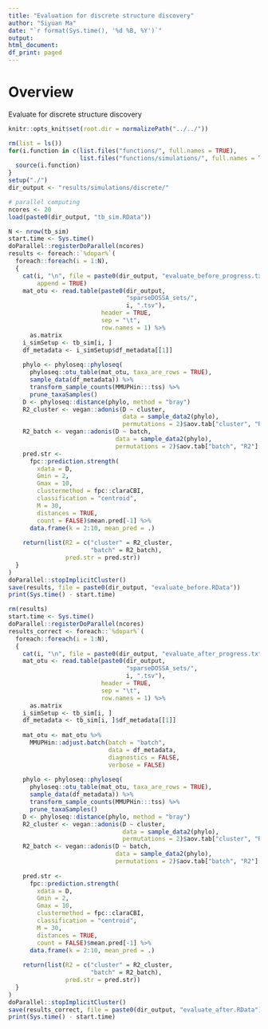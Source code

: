 ```yaml
---
title: "Evaluation for discrete structure discovery"
author: "Siyuan Ma"
date: "`r format(Sys.time(), '%d %B, %Y')`"
output:
html_document:
df_print: paged
---
```

# Overview
Evaluate for discrete structure discovery

```r
knitr::opts_knit$set(root.dir = normalizePath("../../"))
```
```r
rm(list = ls())
for(i.function in c(list.files("functions/", full.names = TRUE),
                    list.files("functions/simulations/", full.names = TRUE))) {
  source(i.function)
}
setup("./")
dir_output <- "results/simulations/discrete/"
```

```r
# parallel computing
ncores <- 20
load(paste0(dir_output, "tb_sim.RData"))
```

```r
N <- nrow(tb_sim)
start.time <- Sys.time()
doParallel::registerDoParallel(ncores)
results <- foreach::`%dopar%`(
  foreach::foreach(i = 1:N),
  {
    cat(i, "\n", file = paste0(dir_output, "evaluate_before_progress.txt"), 
        append = TRUE)
    mat_otu <- read.table(paste0(dir_output,
                                 "sparseDOSSA_sets/",
                                 i, ".tsv"),
                          header = TRUE,
                          sep = "\t",
                          row.names = 1) %>% 
      as.matrix
    i_simSetup <- tb_sim[i, ]
    df_metadata <- i_simSetup$df_metadata[[1]]
    
    phylo <- phyloseq::phyloseq(
      phyloseq::otu_table(mat_otu, taxa_are_rows = TRUE),
      sample_data(df_metadata)) %>%
      transform_sample_counts(MMUPHin:::tss) %>%
      prune_taxaSamples()
    D <- phyloseq::distance(phylo, method = "bray")
    R2_cluster <- vegan::adonis(D ~ cluster,
                                data = sample_data2(phylo),
                                permutations = 2)$aov.tab["cluster", "R2"]
    R2_batch <- vegan::adonis(D ~ batch,
                              data = sample_data2(phylo),
                              permutations = 2)$aov.tab["batch", "R2"]
    pred.str <-
      fpc::prediction.strength(
        xdata = D,
        Gmin = 2,
        Gmax = 10,
        clustermethod = fpc::claraCBI,
        classification = "centroid",
        M = 30,
        distances = TRUE,
        count = FALSE)$mean.pred[-1] %>%
      data.frame(k = 2:10, mean_pred = .)
    
    return(list(R2 = c("cluster" = R2_cluster,
                       "batch" = R2_batch), 
                pred.str = pred.str))
  }
) 
doParallel::stopImplicitCluster()
save(results, file = paste0(dir_output, "evaluate_before.RData"))
print(Sys.time() - start.time)
```


```r
rm(results)
start.time <- Sys.time()
doParallel::registerDoParallel(ncores)
results_correct <- foreach::`%dopar%`(
  foreach::foreach(i = 1:N),
  {
    cat(i, "\n", file = paste0(dir_output, "evaluate_after_progress.txt"), append = TRUE)
    mat_otu <- read.table(paste0(dir_output,
                                 "sparseDOSSA_sets/",
                                 i, ".tsv"),
                          header = TRUE,
                          sep = "\t",
                          row.names = 1) %>% 
      as.matrix
    i_simSetup <- tb_sim[i, ]
    df_metadata <- tb_sim[i, ]$df_metadata[[1]]
    
    mat_otu <- mat_otu %>% 
      MMUPHin::adjust.batch(batch = "batch", 
                            data = df_metadata,
                            diagnostics = FALSE, 
                            verbose = FALSE)
    
    phylo <- phyloseq::phyloseq(
      phyloseq::otu_table(mat_otu, taxa_are_rows = TRUE),
      sample_data(df_metadata)) %>%
      transform_sample_counts(MMUPHin:::tss) %>%
      prune_taxaSamples()
    D <- phyloseq::distance(phylo, method = "bray")
    R2_cluster <- vegan::adonis(D ~ cluster,
                                data = sample_data2(phylo),
                                permutations = 2)$aov.tab["cluster", "R2"]
    R2_batch <- vegan::adonis(D ~ batch,
                              data = sample_data2(phylo),
                              permutations = 2)$aov.tab["batch", "R2"]
    
    pred.str <-
      fpc::prediction.strength(
        xdata = D,
        Gmin = 2,
        Gmax = 10,
        clustermethod = fpc::claraCBI,
        classification = "centroid",
        M = 30,
        distances = TRUE,
        count = FALSE)$mean.pred[-1] %>%
      data.frame(k = 2:10, mean_pred = .)
    
    return(list(R2 = c("cluster" = R2_cluster,
                       "batch" = R2_batch), 
                pred.str = pred.str))
  }
)
doParallel::stopImplicitCluster()
save(results_correct, file = paste0(dir_output, "evaluate_after.RData"))
print(Sys.time() - start.time)
```
